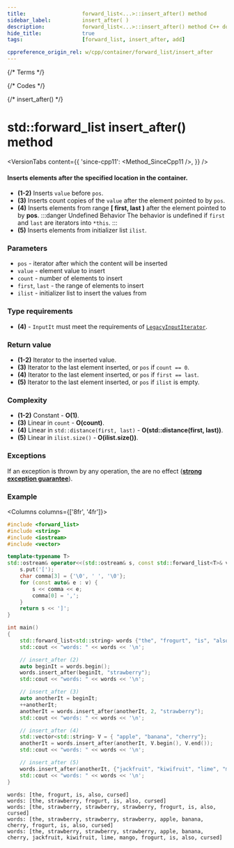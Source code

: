 ```yaml
---
title:					forward_list<...>::insert_after() method
sidebar_label:			insert_after( )
description:			forward_list<...>::insert_after() method C++ documentation
hide_title:				true
tags:					[forward_list, insert_after, add]

cppreference_origin_rel: w/cpp/container/forward_list/insert_after
---
```



{/* Terms */}

{/* Codes */}

{/* insert_after() */}

# std::forward_list insert_after() method

<VersionTabs content={{
    'since-cpp11': <Method_SinceCpp11 />,
}} />

#### Inserts elements after the specified location in the container.

 - **(1-2)** Inserts `value` before `pos`.
 - **(3)** Inserts count copies of the `value` after the element pointed to by `pos`.
 - **(4)** Inserts elements from range **[ first, last )** after the element pointed to by **pos**.
	:::danger Undefined Behavior
	The behavior is undefined if `first` and `last` are iterators into `*this`.
	:::
 - **(5)** Inserts elements from initializer list `ilist`.


### Parameters

 - `pos` - iterator after which the content will be inserted
 - `value` - element value to insert
 - `count` - number of elements to insert
 - `first`, `last` - the range of elements to insert
 - `ilist` - initializer list to insert the values from

### Type requirements

 - **(4)** - `InputIt` must meet the requirements of [`LegacyInputIterator`](/docs/named_req/LegacyInputIterator).

### Return value

 - **(1-2)** Iterator to the inserted value.
 - **(3)** Iterator to the last element inserted, or `pos` if `count == 0`.
 - **(4)** Iterator to the last element inserted, or `pos` if `first == last`.
 - **(5)** Iterator to the last element inserted, or `pos` if `ilist` is empty.

### Complexity

 - **(1-2)** Constant - **O(1)**.
 - **(3)** Linear in `count` - **O(count)**.
 - **(4)** Linear in `std::distance(first, last)` - **O(std::distance(first, last))**.
 - **(5)** Linear in `ilist.size()` - **O(ilist.size())**.

### Exceptions

If an exception is thrown by any operation, the are no effect ([**strong exception guarantee**](#)).

### Example

<Columns columns={['8fr', '4fr']}>
<div>

```cpp title='Main.cpp' showLineNumbers
#include <forward_list>
#include <string>
#include <iostream>
#include <vector>

template<typename T>
std::ostream& operator<<(std::ostream& s, const std::forward_list<T>& v) {
    s.put('[');
    char comma[3] = {'\0', ' ', '\0'};
    for (const auto& e : v) {
        s << comma << e;
        comma[0] = ',';
    }
    return s << ']';
}

int main()
{
    std::forward_list<std::string> words {"the", "frogurt", "is", "also", "cursed"};
    std::cout << "words: " << words << '\n';

    // insert_after (2)
    auto beginIt = words.begin();
    words.insert_after(beginIt, "strawberry");
    std::cout << "words: " << words << '\n';

    // insert_after (3)
    auto anotherIt = beginIt;
    ++anotherIt;
    anotherIt = words.insert_after(anotherIt, 2, "strawberry");
    std::cout << "words: " << words << '\n';

    // insert_after (4)
    std::vector<std::string> V = { "apple", "banana", "cherry"};
    anotherIt = words.insert_after(anotherIt, V.begin(), V.end());
    std::cout << "words: " << words << '\n';

    // insert_after (5)
    words.insert_after(anotherIt, {"jackfruit", "kiwifruit", "lime", "mango"});
    std::cout << "words: " << words << '\n';
}
```

</div>
<div>

```plaintext title="Output"
words: [the, frogurt, is, also, cursed]
words: [the, strawberry, frogurt, is, also, cursed]
words: [the, strawberry, strawberry, strawberry, frogurt, is, also, cursed]
words: [the, strawberry, strawberry, strawberry, apple, banana, cherry, frogurt, is, also, cursed]
words: [the, strawberry, strawberry, strawberry, apple, banana, cherry, jackfruit, kiwifruit, lime, mango, frogurt, is, also, cursed]
```

</div>
</Columns>
